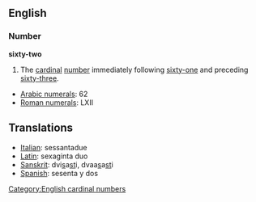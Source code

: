 ==English==
=== Number ===
'''sixty-two'''

#The [[cardinal]] [[number]] immediately following [[sixty-one]] and preceding [[sixty-three]].

*[[w:Arabic Numerals|Arabic numerals]]: 62
*[[w:Roman numerals|Roman numerals]]: LXII

==Translations==
*[[Italian]]: sessantadue
*[[Latin]]: sexaginta duo
*[[Sanskrit]]: dvi<u>s</u>a<u>st</u>i, dvaa<u>s</u>a<u>st</u>i
*[[Spanish]]: sesenta y dos

[[Category:English cardinal numbers]]